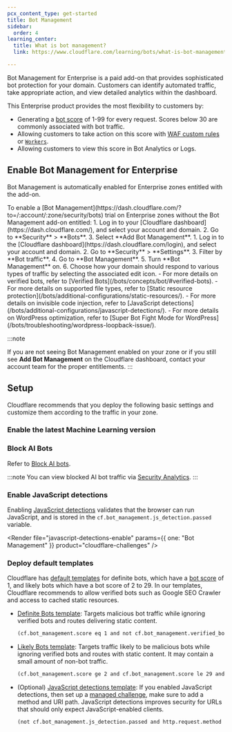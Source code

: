 ```yaml
---
pcx_content_type: get-started
title: Bot Management
sidebar:
  order: 4
learning_center:
  title: What is bot management?
  link: https://www.cloudflare.com/learning/bots/what-is-bot-management/

---
```



Bot Management for Enterprise is a paid add-on that provides sophisticated bot protection for your domain. Customers can identify automated traffic, take appropriate action, and view detailed analytics within the dashboard.

This Enterprise product provides the most flexibility to customers by:

- Generating a [bot score](/bots/concepts/bot-score/) of 1-99 for every request. Scores below 30 are commonly associated with bot traffic.
- Allowing customers to take action on this score with [WAF custom rules](/waf/custom-rules/) or [`Workers`](/workers/runtime-apis/request/#incomingrequestcfproperties).
- Allowing customers to view this score in Bot Analytics or Logs.

## Enable Bot Management for Enterprise

Bot Management is automatically enabled for Enterprise zones entitled with the add-on.

<Tabs syncKey="dashNewNav"> 
  <TabItem label="Old dashboard">
      To enable a [Bot Management](https://dash.cloudflare.com/?to=/:account/:zone/security/bots) trial on Enterprise zones without the Bot Management add-on entitled:
    <Steps>
      1. Log in to your [Cloudflare dashboard](https://dash.cloudflare.com/), and select your account and domain.
      2. Go to **Security** > **Bots**.
      3. Select **Add Bot Management**.
    </Steps>
  </TabItem>
<TabItem label="New dashboard" icon="rocket">
<Steps>
1. Log in to the [Cloudflare dashboard](https://dash.cloudflare.com/login), and select your account and domain.
2. Go to **Security** > **Settings**.
3. Filter by **Bot traffic**.
4. Go to **Bot Management**. 
5. Turn **Bot Management** on.
6. Choose how your domain should respond to various types of traffic by selecting the associated edit icon.   
      - For more details on verified bots, refer to [Verified Bots](/bots/concepts/bot/#verified-bots).
      - For more details on supported file types, refer to [Static resource protection](/bots/additional-configurations/static-resources/).
      - For more details on invisible code injection, refer to [JavaScript detections](/bots/additional-configurations/javascript-detections/).
      - For more details on WordPress optimization, refer to [Super Bot Fight Mode for WordPress](/bots/troubleshooting/wordpress-loopback-issue/).
</Steps>
</TabItem>
</Tabs>

:::note

If you are not seeing Bot Management enabled on your zone or if you still see **Add Bot Management** on the Cloudflare dashboard, contact your account team for the proper entitlements.
:::

## Setup

Cloudflare recommends that you deploy the following basic settings and customize them according to the traffic in your zone.

### Enable the latest Machine Learning version

<Render file="latest-ml-model-enable" />

### Block AI Bots

Refer to [Block AI bots](/bots/additional-configurations/block-ai-bots/).

:::note
You can view blocked AI bot traffic via [Security Analytics](/waf/analytics/security-analytics/).
:::

### Enable JavaScript detections

Enabling [JavaScript detections](/bots/additional-configurations/javascript-detections/) validates that the browser can run JavaScript, and is stored in the `cf.bot_management.js_detection.passed` variable.

<Render file="javascript-detections-enable" params={{ one: "Bot Management" }} product="cloudflare-challenges" />

### Deploy default templates

Cloudflare has [default templates](https://dash.cloudflare.com/?to=/:account/:zone/security/security-rules?template=bot_traffic) for definite bots, which have a [bot score](/bots/concepts/bot-score/) of 1, and likely bots which have a bot score of 2 to 29. In our templates, Cloudflare recommends to allow verified bots such as Google SEO Crawler and access to cached static resources.

- [Definite Bots template](https://dash.cloudflare.com/?to=/:account/:zone:/security/security-rules/custom-rules/create?template=Definitely%20Bots): Targets malicious bot traffic while ignoring verified bots and routes delivering static content.

    ```txt wrap
    (cf.bot_management.score eq 1 and not cf.bot_management.verified_bot and not cf.bot_management.static_resource)
    ```

- [Likely Bots template](https://dash.cloudflare.com/?to=/:account/:zone/security/security-rules/custom-rules/create?template=Likely%20Bots): Targets traffic likely to be malicious bots while ignoring verified bots and routes with static content. It may contain a small amount of non-bot traffic.

    ```txt wrap
    (cf.bot_management.score ge 2 and cf.bot_management.score le 29 and not cf.bot_management.verified_bot and not cf.bot_management.static_resource)
    ```

- (Optional) [JavaScript detections template](https://dash.cloudflare.com/?to=/:account/:zone/security/security-rules/custom-rules/create?template=JavaScript%20Verified%20URLs): If you enabled JavaScript detections, then set up a [managed challenge](/cloudflare-challenges/challenge-types/challenge-pages/#managed-challenge-recommended), make sure to add a method and URI path. JavaScript detections improves security for URLs that should only expect JavaScript-enabled clients.

    ```txt wrap
    (not cf.bot_management.js_detection.passed and http.request.method eq "" and http.request.uri.path in {""})
    ```